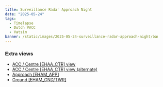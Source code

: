 ```yaml
---
title: Surveillance Radar Approach Night
date: "2025-05-24"
tags:
  - Timelapse
  - Dutch VACC
  - Vatsim
banner: /static/images/2025-05-24-surveillance-radar-approach-night/banner.jpg
---
```


<Youtube id="IgW4LK9SWjI" />

### Extra views

- [ACC / Centre [EHAA_CTR] view](https://youtu.be/gQpwZ2CDJnw)
- [ACC / Centre [EHAA_CTR] view (alternate)](https://youtu.be/QA62mUc6CxY)
- [Approach [EHAM_APP]](https://youtu.be/AosjZTLkxDg)
- [Ground [EHAM_GND/TWR]](https://youtu.be/AOGhHFPvUfU)
